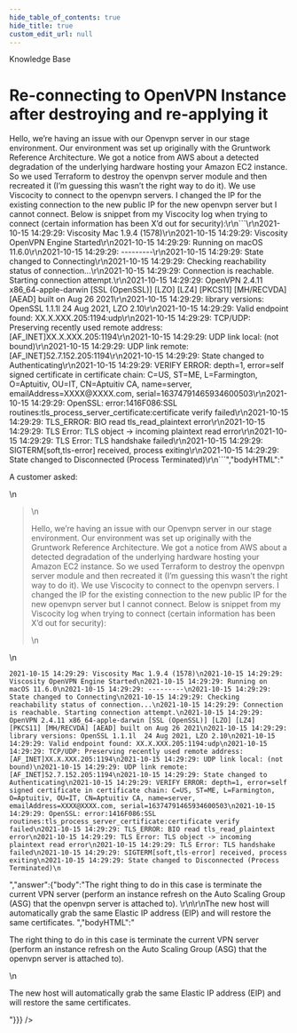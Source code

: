 ```yaml
---
hide_table_of_contents: true
hide_title: true
custom_edit_url: null
---
```



<CenterLayout>
<span className="title">Knowledge Base</span>
<h1>Re-connecting to OpenVPN Instance after destroying and re-applying it</h1>
<GitHub discussion={{"id":"D_kwDOF8slf84AN3Mi","number":38,"author":{"login":"zackproser"},"title":"Re-connecting to OpenVPN Instance after destroying and re-applying it","body":"A customer asked: \r\n> Hello, we’re having an issue with our Openvpn server in our stage environment. Our environment was set up originally with the Gruntwork Reference Architecture.  We got a notice from AWS about a detected degradation of the underlying hardware hosting your Amazon EC2 instance. So we used Terraform to destroy the openvpn server module and then recreated it (I’m guessing this wasn’t the right way to do it). We use Viscocity to connect to the openvpn servers. I changed the IP for the existing connection to the new public IP for the new openvpn server but I cannot connect. Below is snippet from  my Viscocity log when trying to connect (certain information has been X’d out for security):\r\n```\r\n2021-10-15 14:29:29: Viscosity Mac 1.9.4 (1578)\r\n2021-10-15 14:29:29: Viscosity OpenVPN Engine Started\r\n2021-10-15 14:29:29: Running on macOS 11.6.0\r\n2021-10-15 14:29:29: ---------\r\n2021-10-15 14:29:29: State changed to Connecting\r\n2021-10-15 14:29:29: Checking reachability status of connection...\r\n2021-10-15 14:29:29: Connection is reachable. Starting connection attempt.\r\n2021-10-15 14:29:29: OpenVPN 2.4.11 x86_64-apple-darwin [SSL (OpenSSL)] [LZO] [LZ4] [PKCS11] [MH/RECVDA] [AEAD] built on Aug 26 2021\r\n2021-10-15 14:29:29: library versions: OpenSSL 1.1.1l  24 Aug 2021, LZO 2.10\r\n2021-10-15 14:29:29: Valid endpoint found: XX.X.XXX.205:1194:udp\r\n2021-10-15 14:29:29: TCP/UDP: Preserving recently used remote address: [AF_INET]XX.X.XXX.205:1194\r\n2021-10-15 14:29:29: UDP link local: (not bound)\r\n2021-10-15 14:29:29: UDP link remote: [AF_INET]52.7.152.205:1194\r\n2021-10-15 14:29:29: State changed to Authenticating\r\n2021-10-15 14:29:29: VERIFY ERROR: depth=1, error=self signed certificate in certificate chain: C=US, ST=ME, L=Farmington, O=Aptuitiv, OU=IT, CN=Aptuitiv CA, name=server, emailAddress=XXXX@XXXX.com, serial=16374791465934600503\r\n2021-10-15 14:29:29: OpenSSL: error:1416F086:SSL routines:tls_process_server_certificate:certificate verify failed\r\n2021-10-15 14:29:29: TLS_ERROR: BIO read tls_read_plaintext error\r\n2021-10-15 14:29:29: TLS Error: TLS object -> incoming plaintext read error\r\n2021-10-15 14:29:29: TLS Error: TLS handshake failed\r\n2021-10-15 14:29:29: SIGTERM[soft,tls-error] received, process exiting\r\n2021-10-15 14:29:29: State changed to Disconnected (Process Terminated)\r\n```","bodyHTML":"<p dir=\"auto\">A customer asked:</p>\n<blockquote>\n<p dir=\"auto\">Hello, we’re having an issue with our Openvpn server in our stage environment. Our environment was set up originally with the Gruntwork Reference Architecture.  We got a notice from AWS about a detected degradation of the underlying hardware hosting your Amazon EC2 instance. So we used Terraform to destroy the openvpn server module and then recreated it (I’m guessing this wasn’t the right way to do it). We use Viscocity to connect to the openvpn servers. I changed the IP for the existing connection to the new public IP for the new openvpn server but I cannot connect. Below is snippet from  my Viscocity log when trying to connect (certain information has been X’d out for security):</p>\n</blockquote>\n<div class=\"snippet-clipboard-content notranslate position-relative overflow-auto\" data-snippet-clipboard-copy-content=\"2021-10-15 14:29:29: Viscosity Mac 1.9.4 (1578)\n2021-10-15 14:29:29: Viscosity OpenVPN Engine Started\n2021-10-15 14:29:29: Running on macOS 11.6.0\n2021-10-15 14:29:29: ---------\n2021-10-15 14:29:29: State changed to Connecting\n2021-10-15 14:29:29: Checking reachability status of connection...\n2021-10-15 14:29:29: Connection is reachable. Starting connection attempt.\n2021-10-15 14:29:29: OpenVPN 2.4.11 x86_64-apple-darwin [SSL (OpenSSL)] [LZO] [LZ4] [PKCS11] [MH/RECVDA] [AEAD] built on Aug 26 2021\n2021-10-15 14:29:29: library versions: OpenSSL 1.1.1l  24 Aug 2021, LZO 2.10\n2021-10-15 14:29:29: Valid endpoint found: XX.X.XXX.205:1194:udp\n2021-10-15 14:29:29: TCP/UDP: Preserving recently used remote address: [AF_INET]XX.X.XXX.205:1194\n2021-10-15 14:29:29: UDP link local: (not bound)\n2021-10-15 14:29:29: UDP link remote: [AF_INET]52.7.152.205:1194\n2021-10-15 14:29:29: State changed to Authenticating\n2021-10-15 14:29:29: VERIFY ERROR: depth=1, error=self signed certificate in certificate chain: C=US, ST=ME, L=Farmington, O=Aptuitiv, OU=IT, CN=Aptuitiv CA, name=server, emailAddress=XXXX@XXXX.com, serial=16374791465934600503\n2021-10-15 14:29:29: OpenSSL: error:1416F086:SSL routines:tls_process_server_certificate:certificate verify failed\n2021-10-15 14:29:29: TLS_ERROR: BIO read tls_read_plaintext error\n2021-10-15 14:29:29: TLS Error: TLS object -&gt; incoming plaintext read error\n2021-10-15 14:29:29: TLS Error: TLS handshake failed\n2021-10-15 14:29:29: SIGTERM[soft,tls-error] received, process exiting\n2021-10-15 14:29:29: State changed to Disconnected (Process Terminated)\"><pre class=\"notranslate\"><code>2021-10-15 14:29:29: Viscosity Mac 1.9.4 (1578)\n2021-10-15 14:29:29: Viscosity OpenVPN Engine Started\n2021-10-15 14:29:29: Running on macOS 11.6.0\n2021-10-15 14:29:29: ---------\n2021-10-15 14:29:29: State changed to Connecting\n2021-10-15 14:29:29: Checking reachability status of connection...\n2021-10-15 14:29:29: Connection is reachable. Starting connection attempt.\n2021-10-15 14:29:29: OpenVPN 2.4.11 x86_64-apple-darwin [SSL (OpenSSL)] [LZO] [LZ4] [PKCS11] [MH/RECVDA] [AEAD] built on Aug 26 2021\n2021-10-15 14:29:29: library versions: OpenSSL 1.1.1l  24 Aug 2021, LZO 2.10\n2021-10-15 14:29:29: Valid endpoint found: XX.X.XXX.205:1194:udp\n2021-10-15 14:29:29: TCP/UDP: Preserving recently used remote address: [AF_INET]XX.X.XXX.205:1194\n2021-10-15 14:29:29: UDP link local: (not bound)\n2021-10-15 14:29:29: UDP link remote: [AF_INET]52.7.152.205:1194\n2021-10-15 14:29:29: State changed to Authenticating\n2021-10-15 14:29:29: VERIFY ERROR: depth=1, error=self signed certificate in certificate chain: C=US, ST=ME, L=Farmington, O=Aptuitiv, OU=IT, CN=Aptuitiv CA, name=server, emailAddress=XXXX@XXXX.com, serial=16374791465934600503\n2021-10-15 14:29:29: OpenSSL: error:1416F086:SSL routines:tls_process_server_certificate:certificate verify failed\n2021-10-15 14:29:29: TLS_ERROR: BIO read tls_read_plaintext error\n2021-10-15 14:29:29: TLS Error: TLS object -&gt; incoming plaintext read error\n2021-10-15 14:29:29: TLS Error: TLS handshake failed\n2021-10-15 14:29:29: SIGTERM[soft,tls-error] received, process exiting\n2021-10-15 14:29:29: State changed to Disconnected (Process Terminated)\n</code></pre></div>","answer":{"body":"The right thing to do in this case is terminate the current VPN server (perform an instance refresh on the Auto Scaling Group (ASG) that the openvpn server is attached to). \r\n\r\nThe new host will automatically grab the same Elastic IP address (EIP) and will restore the same certificates. ","bodyHTML":"<p dir=\"auto\">The right thing to do in this case is terminate the current VPN server (perform an instance refresh on the Auto Scaling Group (ASG) that the openvpn server is attached to).</p>\n<p dir=\"auto\">The new host will automatically grab the same Elastic IP address (EIP) and will restore the same certificates.</p>"}}} />

</CenterLayout>
  

<!-- ##DOCS-SOURCER-START
{
  "sourcePlugin": "github-discussions",
  "hash": "f6516f656dfc8166262bc006a202d022"
}
##DOCS-SOURCER-END -->
